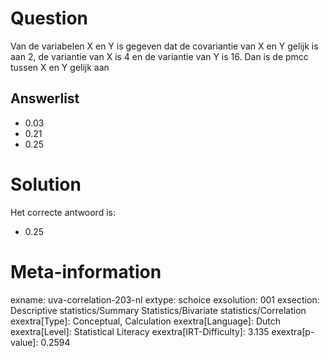 Question
========

Van de variabelen X en Y is gegeven dat de covariantie van X en Y gelijk
is aan 2, de variantie van X is 4 en de variantie van Y is 16. Dan is de
pmcc tussen X en Y gelijk aan

Answerlist
----------

* 0.03
* 0.21
* 0.25

Solution
========

Het correcte antwoord is: 

* 0.25

Meta-information
================
exname: uva-correlation-203-nl
extype: schoice
exsolution: 001
exsection: Descriptive statistics/Summary Statistics/Bivariate statistics/Correlation
exextra[Type]: Conceptual, Calculation
exextra[Language]: Dutch
exextra[Level]: Statistical Literacy
exextra[IRT-Difficulty]: 3.135
exextra[p-value]: 0.2594
